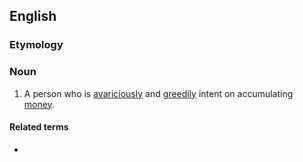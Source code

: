 {{also|money-grubber}}

==English==

===Etymology===
{{compound|en|money|grubber}}

===Noun===
{{en-noun}}

# A person who is [[avariciously]] and [[greedily]] intent on accumulating [[money]].

====Related terms====
* {{l|en|money-grubbing}}